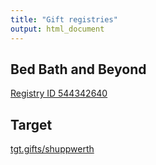 ```yaml
---
title: "Gift registries"
output: html_document
---
```


## Bed Bath and Beyond

[Registry ID 544342640](https://www.bedbathandbeyond.com/store/giftregistry/view_registry_guest.jsp?eventType=Wedding&inventoryCallEnabled=true&registryId=544342640)

## Target

[tgt.gifts/shuppwerth](http://tgt.gifts/shuppwerth)
